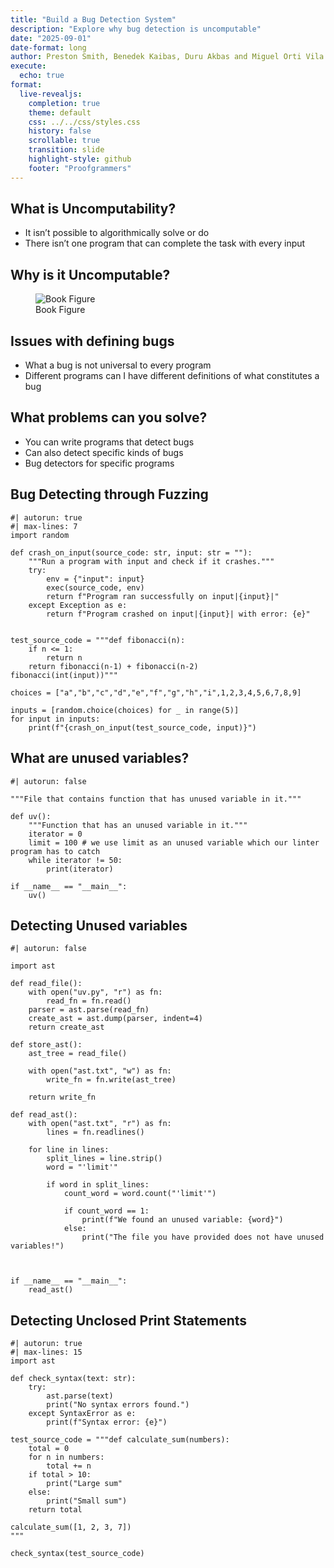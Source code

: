 ```yaml
---
title: "Build a Bug Detection System"
description: "Explore why bug detection is uncomputable"
date: "2025-09-01"
date-format: long
author: Preston Smith, Benedek Kaibas, Duru Akbas and Miguel Orti Vila
execute:
  echo: true
format:
  live-revealjs:
    completion: true
    theme: default
    css: ../../css/styles.css
    history: false
    scrollable: true
    transition: slide
    highlight-style: github
    footer: "Proofgrammers"
---
```


## What is Uncomputability?

- It isn't possible to algorithmically solve or do
- There isn't one program that can complete the task with every input

## Why is it Uncomputable?

![Book Figure](Screenshot%202025-09-01%20162256.png)

## Issues with defining bugs

- What a bug is not universal to every program
- Different programs can I have different definitions of what constitutes a bug
 

## What problems can you solve?

- You can write programs that detect bugs
- Can also detect specific kinds of bugs
- Bug detectors for specific programs

## Bug Detecting through Fuzzing

```pyodide
#| autorun: true
#| max-lines: 7
import random

def crash_on_input(source_code: str, input: str = ""):
    """Run a program with input and check if it crashes."""
    try:
        env = {"input": input}
        exec(source_code, env)
        return f"Program ran successfully on input|{input}|"
    except Exception as e:
        return f"Program crashed on input|{input}| with error: {e}"


test_source_code = """def fibonacci(n):
    if n <= 1:
        return n
    return fibonacci(n-1) + fibonacci(n-2)
fibonacci(int(input))"""

choices = ["a","b","c","d","e","f","g","h","i",1,2,3,4,5,6,7,8,9]

inputs = [random.choice(choices) for _ in range(5)]
for input in inputs:
    print(f"{crash_on_input(test_source_code, input)}")
```

## What are unused variables?

```pyodide
#| autorun: false

"""File that contains function that has unused variable in it."""

def uv():
    """Function that has an unused variable in it."""
    iterator = 0
    limit = 100 # we use limit as an unused variable which our linter program has to catch
    while iterator != 50:
        print(iterator)

if __name__ == "__main__":
    uv()

```

## Detecting Unused variables

```pyodide
#| autorun: false

import ast

def read_file():
    with open("uv.py", "r") as fn:
        read_fn = fn.read()
    parser = ast.parse(read_fn)
    create_ast = ast.dump(parser, indent=4)
    return create_ast

def store_ast():
    ast_tree = read_file()

    with open("ast.txt", "w") as fn:
        write_fn = fn.write(ast_tree)
    
    return write_fn

def read_ast():
    with open("ast.txt", "r") as fn:
        lines = fn.readlines()

    for line in lines:
        split_lines = line.strip()
        word = "'limit'"

        if word in split_lines:
            count_word = word.count("'limit'")
        
            if count_word == 1:
                print(f"We found an unused variable: {word}")
            else:
                print("The file you have provided does not have unused variables!")



if __name__ == "__main__":
    read_ast()

```

## Detecting Unclosed Print Statements

```pyodide
#| autorun: true
#| max-lines: 15
import ast

def check_syntax(text: str):
    try:
        ast.parse(text)
        print("No syntax errors found.")
    except SyntaxError as e:
        print(f"Syntax error: {e}")

test_source_code = """def calculate_sum(numbers):
    total = 0
    for n in numbers:
        total += n
    if total > 10:
        print("Large sum"
    else:
        print("Small sum")
    return total

calculate_sum([1, 2, 3, 7])
"""

check_syntax(test_source_code)

```
